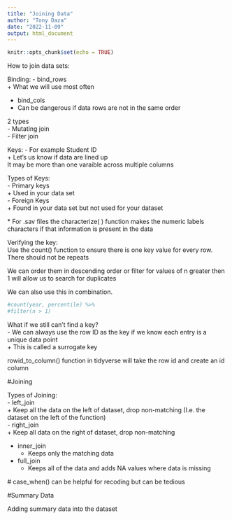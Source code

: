 ```yaml
---
title: "Joining Data"
author: "Tony Daza"
date: "2022-11-09"
output: html_document
---
```


```r
knitr::opts_chunk$set(echo = TRUE)
```


How to join data sets:  

Binding:
- bind_rows  
+ What we will use most often  

- bind_cols  
+ Can be dangerous if data rows are not in the same order  

2 types  
- Mutating join  
- Filter join  

Keys:
- For example Student ID  
+ Let's us know if data are lined up  
It may be more than one varaible across multiple columns  

Types of Keys:  
- Primary keys  
  + Used in your data set  
- Foreign Keys  
  + Found in your data set but not used for your dataset  
  
\* For .sav files the characterize( ) function makes the numeric labels characters if that information is present in the data  

Verifying the key:  
Use the count() function to ensure there is one key value for every row. There should not be repeats  

We can order them in descending order or filter for values of n greater then 1 will allow us to search for duplicates  

We can also use this in combination.
``` r
#count(year, percentile) %>%
#filter(n > 1)

```


What if we still can't find a key?  
- We can always use the row ID as the key if we know each entry is a unique data point  
  + This is called a surrogate key  
  
rowid_to_column() function in tidyverse will take the row id and create an id column  

#Joining

Types of Joining:  
- left_join  
  + Keep all the data on the left of dataset, drop non-matching (I.e. the dataset on the left of the function)  
- right_join  
  + Keep all data on the right of dataset, drop non-matching  
  
- inner_join  
  + Keeps only the matching data  
- full_join  
  + Keeps all of the data and adds NA values where data is missing  
  
\# case_when() can be helpful for recoding but can be tedious  


#Summary Data

Adding summary data into the dataset  





